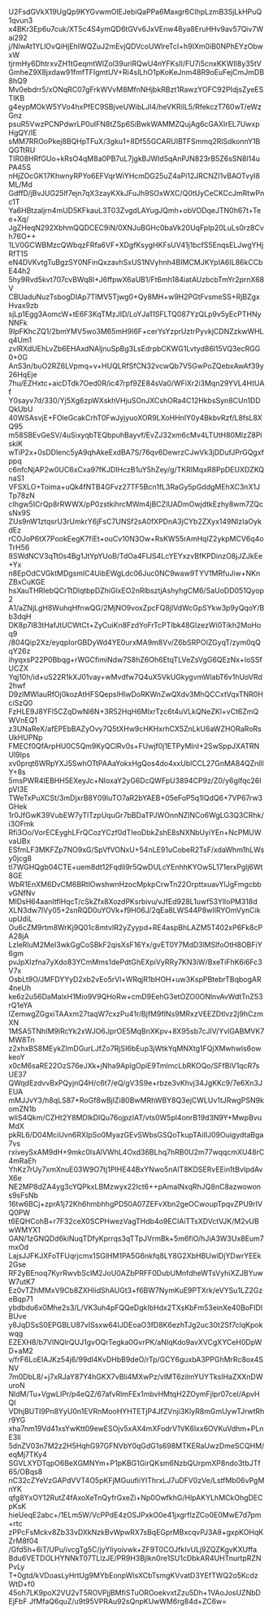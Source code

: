 U2FsdGVkX19UgQp9KYGvwmOlEJebiQaPPa6Maxgr6ClhpLzmB3SjLkHPuQ1qvun3
x4BKr3Ep6u7cuk/XT5c4S4ymQD6tGVv6JxVEnw48ya8EruHHv9av57Qiv7Wai292
j/NlwAt1YLlOvQiHjEhIWQZuJ2mEvjQDVcoUWlreTcI+h9IXm0iB0NPhEYzObwxW
tjrmHy6DhtrxvZH1tGeqmtWIZol39uriRQwU4nYFKsII/FU7i5cnxKKWII8y35tV
GmheZ9X8jxdaw91fmfTFIgmtUV+Ri4sILhO1pKoKeJnm48R9oEuFejCmJmDB8hQ9
Mv0ebdrr5/xONqRC07gFrkWVvM8MfnNHjbkRBzt1RawzYOFC92PIdjsZyeESTIKB
g4eypMOkW5YVo4hxPfEC9SBjveUWibLJI4/heVKRilL5/RfekczT760wT/eWzGnz
psuR5VwzPCNPdwrLP0uIFN8tZSp6SiBwkWAMMZQujAg6cGAXIrEL7UwxpHgQY/lE
sMM7RROoPkej8BQHpTFuX/3gku1+8Df55GCARUIBTFSmmq2RlSdkonnY1BQGTtRU
TIR08HRfGUo+kRsO4qM8a0PB7uL7jgkBJWId5qAnPJN823rB5Z6sSN8l14uPA45S
nHjZOcGK17KhwnyRPYo6EFVqrWiYHcmDG25uZ4aPi12JRCNZI1vBAOTvyI8ML/Md
GdffD/jBvJUG25lf7ejn7qX3zayKXkJFuJh9SOxWXC/Q0tUyCeCKCcJmRtwPnc1T
Ya6HBtzaljrn4mUD5KFkauL3T03ZvgdLAYugJQmh+obVODqeJTN0h67t+Tee+Xq/
JgZHeqN292XbhmQQDCEC9iN/0XNJuBGHc0baVk20UqFpIp20LuLs0rz8Cvh76O++
1LV0GCWBMzcQWbqzFRfa6VF+XDgfKsygHKFsUV41j1bcfS5EnqsELJwgYHjRfT1S
eN4DVKvtgTuBgzSY0NFinQxzavhSxUS1NVyhnh4BIMCMJKYpIA6IL86kCCbE44h2
5hy9Rvd5kvt707cvBWq8I+J6ffpwX6aUB1/Ft6mh184iatAUzbcbTmYr2prnX68V
CBUaduNuzTsbogDIAp7TlMV5Tjwg0+Qy8MH+w9H2PGtFvsmeSS+RjBZgxHvax9zb
sjLp1Egg3AomcW+tE6F3KqTMzJID/LoYJa11SFLTQ087YzQLp9v5yEcPTHNyNNFk
9IpFKhcZQ1/2bmYMV5wo3M65mH9I6F+cerYsYzprUztrPyvkjCDNZzkwWHLq4Um1
zvlRXdUEhLvZb6EHAxdNAljnuSpBg3LsEdrpbCKWG1Lvtyd86l15VQ3ecRGG0+0G
AnS3n/buO2RZ6LVpmq+v+HUQLRfSfCN32vcwQb7V5GwPoZQebxAwAf39y26HqEje
7hu/EZHxtc+aicDTdk7Oed0R/ic47rpf9ZE84sVa0/WFiXr2i3Mqn29YVL4HtUAf
Y0sayv7d/330/Yj5Xg6zpWXskhVHjuSOnJXCshORa4C12HkbsSyn8CUn1DDQkUbU
40WSAsvjE+FOleGcakCrhT0FwJyjyuoXOR9LXoHHnIY0y4BkbvRzf/L8fsL8XQ95
m58SBEvGeSV/4uSixyqbTEQbpuhBayvf/EvZJ32xm6cMv4LTUtH80MlzZ8PiskiK
wTiP2x+0sDDlenc5yA9qhAkeExdBA7S/76qv6DewrzCJwVk3jDDufJPrGQgxfppq
c6nfcNjAP2w0UC6xCxa97fKJDIHczB1uY5hZey/g/TKRlMqxR8PpDEUXDZKQnaS1
VFSXLO+Toima+uQk4fNTB4GFvz27TF5Bcn1fL3RaGy5pGddgMEhXC3nX1JTp78zN
cIhgw5ICrQp8rRWWX/pP0zstkihrcMWm4jBCZlUADmOwjdtkEzhy8wm7ZQcsNx9S
ZUs9nW1ztqsrU3rUmkrY6jFsC7UNSf2sA0fXPDnA3jCYb2ZXyx149NlzIaOykdEz
rCOJoP6tX7PookEegK7fiEt+ouCv10N3Ow+RsKW55rAmHqlZ2ykpMCV6q4oTrH56
8SWdNCV3qTt0s4Bg1JtYpYUoB/TdOa4FIJS4LcYEYxzvBfKPDinzO8jJZJkEe+Yx
n8EpOdCVGktMDgsmIC4UibEWgLdc06Juc0NC9waw9TYV1MRfuJiw+NKnZBxCuKGE
hsXauTHRIebQCrTtDlqtbpDZhiGlxEO2nRlbsztjAshyhgCM6/SaUoDD051Qyop2
A1/aZNjLgH8WuhqHfnwQG/2MjNO9voxZpcFQ8jlVdWcGpSYkw3p9yQqoY/Bb3dqH
DK8p7l83tHafJtUCWtCt+ZyCuiKn8FzdYoFrTcPTIbk48GIzezWi0Tikh2MoHoq9
/804Qip2Xz/eyqpIorGBDyWd4YE0urxMA9m8Vv/Z6bSRPOIZGyqT/zym0qQqY26z
ihyqxsP22P0Bbqg+rWGCfimiNdw7S8hZ6Oh6EtqTLVeZsVgG6QEzNx+IoSSfUCZX
Yqj10h/id+uS22R1kXJ01vay+wMvdfw7Q4uX5VkUGkygvmWlabT6v1hUoVRd2hwf
D9zlMWlauRfOj0kozAtHFSQepslHlwDoRKWnZwQXdv3MhQCCxtVqxTNR0HciSzQ0
FzHLE9J8YFl5CZqDwNl6N+3R52HqH6MlxrTzc6t4uVLkQNeZKl+vCt6ZmQWVnEQ1
z3UNaReX/afEPEbBAZyOvy7Q5tXHw9cHKHxrhCX5ZnLkU6aWZHORaRoRsUkHUPNp
FMECf0QfArpHU0C5Qm9KyQClRv0s+FUwjf0j1ETPyMInI+2SwSppJXATRNUl9Ips
xv0prqt6WRpYXJ5SwhOTtPAAaYokxHgQos4do4xxUblCCL27GnMA84QZnlllY+8s
5msPWR4IEBHH5EXeyJc+NIoxaY2yG6DcQWFpU3894CP9z/Z0/y6gIfqc26lpVI3E
TWeTxPuXCSt/3mDjxrB8Y09IuTO7aR2bYAEB+05eFoP5q1lQdQ6+7VP67rw3GHek
1r0JfGwK39VubEW7yTlTzpUquGr7bBDaTPJWOnnNZlNCo6WgLG3Q3CRhk/i3OFmk
Rfi3Oo/VorECEyghLFrQCozYCzf0dTIeoDbkZshE8sNXNbUyiYEn+NcPMUWvaUBx
ESfmLF3MKFZp7NO9xG/SpVfVONxU+54nLE91uCobeR2TsF/xdaWhm1hLWsy0jcg8
tI7WGHQgb04CTE+uem8dt12Fqdli9r5QwDULcYEnhhKYOw5L171erxPglj6Wt8GE
WbR1EnXM6DvCM6BRtlOwshwnHzocMpkpCrwTn22OrpttxuavYlJgFmgcbbvGNfNv
MIDsH64aanItflHqcT/cSkZfx8XozdPKsrbivu/vJfEd928L1uwf53YlloPM318d
XLN3dw7IVy05+2snRQD0uYOVk+f9H06J/2qEa8LWS44P8wIIRYOmVynCikupUdiL
Ou6cZM9rtm8WrKj9Q01c8mtvlR2yZyypd+RE4aspBhLAZM5T402xP6Fk8cPA28jA
LzIeRluM2MeI3wkGgCoSBkF2qisXsF16Yx/gvET0Y7MdD3lMSlfoOtH8OBFiY6gm
pvJpXIzfna7yXdo83YCmMms1dePdtGhEXpiVyRRy7KN3iW/BxeTiFhK6i6Fc3V7x
OsbLt9O/JMFDYYyD2xb2vEo5rVl+WRqjR1bHOH+uw3KspPBtebrTBqbogAR4neUh
ke6z2u56DaMalxH1Mio9V9QHoRw+cmD9EehG3etOZO0ONlnvAvWdtTnZ53rQ1eYA
IZemwgZGgxiTAAxm27taqW7cxzPu41r/BjfM9fINs9MRxzVEEZDtlvz2j9hCzmXN
1MSA5TNhIM9lRcYk2xWJO6JprOE5MqBnXKpv+8X95sb7cJlV/YvlGABMVK7MW8Tn
z2xhxBS8MEykZlmDGurLJfZo7RjSI6bEup3jWtkYqMNXtg1FQjXMwhwls6owkeoY
x0cM6saRE22OzS76eJXk+jNha9AplgOpiE9TmlmcLbRKOQo/SFfBiV1qcR7sUE37
QWqdEzdvvBxPQyjnQ4H/c6t7/eQ/gV3S9e+rbze3vKhvj34JgKKc9/7e6Xn3JEUA
mMJJvY3/h8qLS87+RoGf8wBjIZi80BwMRhWBY8Q3ejCWLUv1tJRwgPSN9komZN1b
wliS4Qkm/CZHt2Y8MDlkDlQu76ojpzIAT/vts0W5pl4onrB19d3N9Y+MwpBvuMdX
pkRL6/D04MciUvn6RXIpSo0MyazGEvSWbsGSQoTkupTAiIIJ09OuigydtaBga7vs
rxiveySxAM9dH+9mkc0lsAlVWhL4Oxd36BLhq7hRB0U2m77wqqcmXU48rC4mRaEh
YhKz7rUy7xmXnuE03W9O7tj1PIHE44BxYNwo5nAlT8KDSERvEEin1tBvIpdAvX6e
NE2MP8dZA4yg3cYQPkxLBMzwyx22Ict6++pAmalNxqRhJQ8nC8azwowons9sFsNb
16tw6BCj+zprA1j72Kh6hmbhhgPD50A07ZEFvXbn2geOCwoupTpqvZPU9rIVQ0PW
t6EQHCohB+r7F32ceX0SCPHwezVagTHdb4o9ECIAiTTsXDVctVJK/M2vUBwWMYX1
GAN/1zGNQDd6kiNuqTDfyKprrqs3qTTpJVrmBk+5m6fiO/hJiA3W3Ux8Eum7mxOd
LajsJJFKJXFoTFUqrjcmx1SGlHM1PA5G6nkfq8LY8G2XbHBUwlDjYDwrYEEk2Gse
RF2yBEnoq7KyrRwvbScIM2JoU0AZbPRFF0DubUMnfdheWTsVyhiXZJBYuwW7utK7
Ez0vTZhMMxV9Cb8ZXHIidShAUGt3+f6BW7NymKuE9PTXrk/eVYSu1LZ2GzeBqp71
ybdbdu6x0Mhe2s3/L/VK3uh4pFQQeDgkIbHdx2TXsKbFm53einXe40BoFlDIBUve
y8JqDSsS0EPGBLU87vISsxw64IJDEoaO3fD8K6ezhTJg2uc30t2Sf7clqKpokwqg
EZEXH8/b7VINQlrQUJ1gvOQrTegka0GvrPK/aNIqKdo9avXVCgXYCeH0DpWD+aM2
v/frF6LoEIAJKz54j6/99dl4KvDHbB9deO/rTp/GCY6guxbA3PPGhMrRc8ox4SNV
7m0DbL8/+j7xRJaY87Y4hGKX7vBli4MXwPz/vlMT6zilmYUYTkslHaZXXnDWuroN
NldM/Tu+VgwLIPr/p4eQZ/67afvRlmFEx1mbvHMtqH2ZOymFjlpr07ceI/ApvHQl
VDhjBUTI9Pn8YyU0n1EVRnMooHYHTETjP4JfZVnji3KlyR8mGmUywTJrwtRhr9YG
xha7nm19Vd41xsYwKtt09ewESOjv5xAX4mXFodrV1VK6lxx6OVKuVdhm+PLnE3Il
5dnZV03n7M2z2H5HqhG97GFNVbY0qGdG1s698MTKERaUwzDmeSCQHM/eqMj7TKy4
SGVLXYDTqpO6BeXGMNYm+P1pKBG1GirQKsm6NzbQUrpmXP8ndo3tbJTf65/OBqs8
nC32cZYeVzGAPdVVT4O5pKFjMGuufiiYIThrxLJ7uDFV0zVe/LstfMb06vPgMnYK
qfg8YxOY12RutZ4fAxoXeTnQyfrGxeZi+Np0OwfkhG/HlpAKYLhMCkOhgDECpKsK
hieUeqE2abc+/1ELm5W/VcPPdE4zOSJPxkO0e41jxgrfIzZCo0E0MwE7d7pm+rtc
zPPcFsMckv8Zb33vDXkNzkBvWpwRX7sBqEGprMBxcqvPJ3A8+gxpKOHqKZrM8f04
/Gfd5h+6iT/UPu/ivcgTg5C/jyYIiyoivwk+ZF9T0COJfkIvULj9ZQZKgvKXUffa
Bdu6VETDOLHYNNkT07TLlzJE/PR9H3Bjlkn0re1SU1cDbkAR4UHTnurtpRZNPvLy
T+0gtd/kVDoasLyHrtUg9MYbEonpWlsXCbTsmgKVvatD3YEfTWQ2o5KcdzWtD+f0
45oh7LK9poX2VU2vT5ROVPjjBMfiSTuOROoekvxtZzu5Dh+1VAoJosUZNbDEjFbF
JfMfaQ6quZ/u9t95VPRAu92sQnpKUwWM6rg84d+ZC6w=
